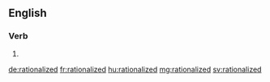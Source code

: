 ==English==

===Verb===
{{head|en|verb form}}

# {{en-past of|rationalize}}

[[de:rationalized]]
[[fr:rationalized]]
[[hu:rationalized]]
[[mg:rationalized]]
[[sv:rationalized]]